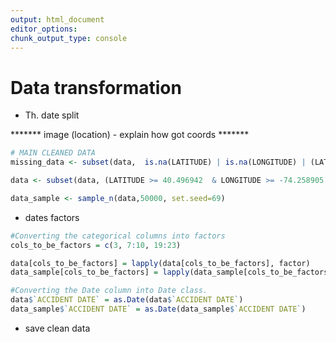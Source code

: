 ```yaml
---
output: html_document
editor_options: 
chunk_output_type: console
---
```


# Data transformation

- Th. date split


******* image (location) - explain how got coords *******


```r
# MAIN CLEANED DATA
missing_data <- subset(data,  is.na(LATITUDE) | is.na(LONGITUDE) | (LATITUDE >= 40.496942  & LONGITUDE >= -74.258905 & LATITUDE <= 40.882507  & LONGITUDE <= -73.789791))

data <- subset(data, (LATITUDE >= 40.496942  & LONGITUDE >= -74.258905 & LATITUDE <= 40.882507  & LONGITUDE <= -73.789791))
```

```r
data_sample <- sample_n(data,50000, set.seed=69)
```


- dates factors

```r
#Converting the categorical columns into factors
cols_to_be_factors = c(3, 7:10, 19:23)

data[cols_to_be_factors] = lapply(data[cols_to_be_factors], factor)
data_sample[cols_to_be_factors] = lapply(data_sample[cols_to_be_factors], factor)
```

```r
#Converting the Date column into Date class.
data$`ACCIDENT DATE` = as.Date(data$`ACCIDENT DATE`)
data_sample$`ACCIDENT DATE` = as.Date(data_sample$`ACCIDENT DATE`)
```

- save clean data





